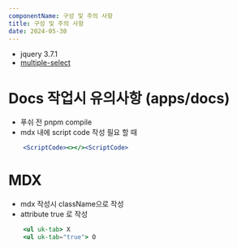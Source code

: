 ```yaml
---
componentName: 구성 및 주의 사항
title: 구성 및 주의 사항
date: 2024-05-30
---
```


- jquery 3.7.1
- [multiple-select](https://multiple-select.wenzhixin.net.cn/)

# Docs 작업시 유의사항 (apps/docs)

- 푸쉬 전 pnpm compile
- mdx 내에 script code 작성 필요 할 때

```jsx
    <ScriptCode><></><ScriptCode>
```

# MDX

- mdx 작성시 className으로 작성
- attribute true 로 작성

```jsx
    <ul uk-tab> X
    <ul uk-tab="true"> O
```
